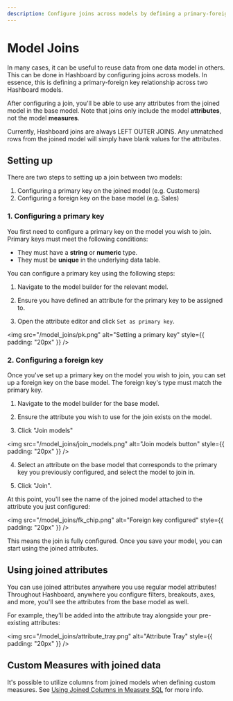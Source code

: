 ```yaml
---
description: Configure joins across models by defining a primary-foreign key relationship across two Hashboard models.
---
```



# Model Joins

In many cases, it can be useful to reuse data from one data model in others. This can be done in Hashboard by configuring joins across models. In essence, this is defining a primary-foreign key relationship across two Hashboard models.

After configuring a join, you'll be able to use any attributes from the joined model in the base model. Note that joins only include the model **attributes**, not the model **measures**.

<Callout type="info">
  Currently, Hashboard joins are always LEFT OUTER JOINS. Any unmatched rows from
  the joined model will simply have blank values for the attributes.
</Callout>

## Setting up

There are two steps to setting up a join between two models:

1. Configuring a primary key on the joined model (e.g. Customers)
2. Configuring a foreign key on the base model (e.g. Sales)

### 1. Configuring a primary key

You first need to configure a primary key on the model you wish to join. Primary keys must meet the following conditions:

- They must have a **string** or **numeric** type.
- They must be **unique** in the underlying data table.

You can configure a primary key using the following steps:

1. Navigate to the model builder for the relevant model.

2. Ensure you have defined an attribute for the primary key to be assigned to.

3. Open the attribute editor and click `Set as primary key`.

<img
  src="/model_joins/pk.png"
  alt="Setting a primary key"
  style={{ padding: "20px" }}
/>

### 2. Configuring a foreign key

Once you've set up a primary key on the model you wish to join, you can set up a foreign key on the base model. The foreign key's type must match the primary key.

1. Navigate to the model builder for the base model.

2. Ensure the attribute you wish to use for the join exists on the model.

3. Click "Join models"

<img
  src="/model_joins/join_models.png"
  alt="Join models button"
  style={{ padding: "20px" }}
/>

4. Select an attribute on the base model that corresponds to the primary key you previously configured, and select the model to join in.

5. Click "Join".

At this point, you'll see the name of the joined model attached to the attribute you just configured:

<img
  src="/model_joins/fk_chip.png"
  alt="Foreign key configured"
  style={{ padding: "20px" }}
/>

This means the join is fully configured. Once you save your model, you can start using the joined attributes.

## Using joined attributes

You can use joined attributes anywhere you use regular model attributes! Throughout Hashboard, anywhere you configure filters, breakouts, axes, and more, you'll see the attributes from the base model as well.

For example, they'll be added into the attribute tray alongside your pre-existing attributes:

<img
  src="/model_joins/attribute_tray.png"
  alt="Attribute Tray"
  style={{ padding: "20px" }}
/>

## Custom Measures with joined data

It's possible to utilize columns from joined models when defining custom measures. See [Using Joined Columns in Measure SQL](./measures#using-joined-columns-in-measure-sql) for more info.
